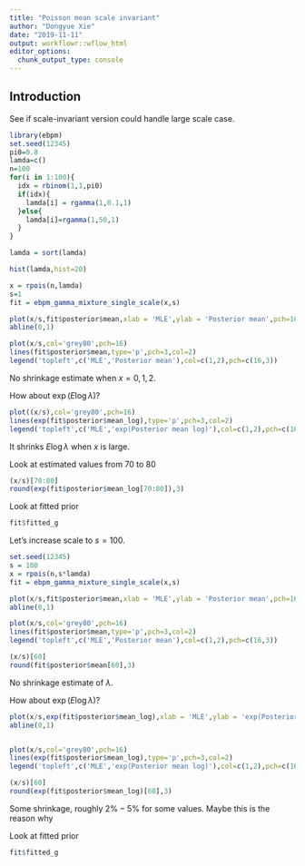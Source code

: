 ```yaml
---
title: "Poisson mean scale invariant"
author: "Dongyue Xie"
date: "2019-11-11"
output: workflowr::wflow_html
editor_options:
  chunk_output_type: console
---
```


## Introduction

See if scale-invariant version could handle large scale case.

```r
library(ebpm)
set.seed(12345)
pi0=0.8
lamda=c()
n=100
for(i in 1:100){
  idx = rbinom(1,1,pi0)
  if(idx){
    lamda[i] = rgamma(1,0.1,1)
  }else{
    lamda[i]=rgamma(1,50,1)
  }
}

lamda = sort(lamda)

hist(lamda,hist=20)

x = rpois(n,lamda)
s=1
fit = ebpm_gamma_mixture_single_scale(x,s)

plot(x/s,fit$posterior$mean,xlab = 'MLE',ylab = 'Posterior mean',pch=16)
abline(0,1)

plot(x/s,col='grey80',pch=16)
lines(fit$posterior$mean,type='p',pch=3,col=2)
legend('topleft',c('MLE','Posterior mean'),col=c(1,2),pch=c(16,3))
```

No shrinkage estimate when $x=0,1,2$.

How about $\exp(E\log\lambda)$?

```r
plot((x/s),col='grey80',pch=16)
lines(exp(fit$posterior$mean_log),type='p',pch=3,col=2)
legend('topleft',c('MLE','exp(Posterior mean log)'),col=c(1,2),pch=c(16,3))
```

It shrinks $E\log\lambda$ when $x$ is large.

Look at estimated values from 70 to 80

```r
(x/s)[70:80]
round(exp(fit$posterior$mean_log[70:80]),3)
```
Look at fitted prior

```r
fit$fitted_g
```


Let's increase scale to $s=100$.

```r
set.seed(12345)
s = 100
x = rpois(n,s*lamda)
fit = ebpm_gamma_mixture_single_scale(x,s)

plot(x/s,fit$posterior$mean,xlab = 'MLE',ylab = 'Posterior mean',pch=16)
abline(0,1)

plot(x/s,col='grey80',pch=16)
lines(fit$posterior$mean,type='p',pch=3,col=2)
legend('topleft',c('MLE','Posterior mean'),col=c(1,2),pch=c(16,3))
```

```r
(x/s)[60]
round(fit$posterior$mean[60],3)
```
No shrinkage estimate of $\lambda$.

How about $\exp(E\log\lambda)$?

```r
plot(x/s,exp(fit$posterior$mean_log),xlab = 'MLE',ylab = 'exp(Posterior mean log)',pch=16)
abline(0,1)


plot(x/s,col='grey80',pch=16)
lines(exp(fit$posterior$mean_log),type='p',pch=3,col=2)
legend('topleft',c('MLE','exp(Posterior mean log)'),col=c(1,2),pch=c(16,3))
```

```r
(x/s)[60]
round(exp(fit$posterior$mean_log)[60],3)
```

Some shrinkage, roughly $2\%-5\%$ for some values. Maybe this is the reason why 

Look at fitted prior

```r
fit$fitted_g
```
